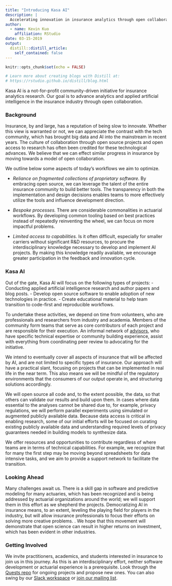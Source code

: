 ```yaml
---
title: "Introducing Kasa AI"
description: |
  Accelerating innovation in insurance analytics through open collaboration.
author:
  - name: Kevin Kuo
    affiliation: RStudio
date: 03-15-2019
output:
  distill::distill_article:
    self_contained: false
---
```


```r
knitr::opts_chunk$set(echo = FALSE)

# Learn more about creating blogs with Distill at:
# https://rstudio.github.io/distill/blog.html

```


Kasa AI is a not-for-profit community-driven initiative for insurance analytics research. Our goal is to advance analytics and applied artificial intelligence in the insurance industry through open collaboration. 

### Background

Insurance, by and large, has a reputation of being slow to innovate. Whether this view is warranted or not, we can appreciate the contrast with the tech community, which has brought big data and AI into the mainstream in recent years. The culture of collaboration through open source projects and open access to research has often been credited for these technological advances. We believe that we can effect similar progress in insurance by moving towards a model of open collaboration. 

We outline below some aspects of today’s workflows we aim to optimize.

- *Reliance on fragmented collections of proprietary software.* By embracing open source, we can leverage the talent of the entire insurance community to build better tools. The transparency in both the implementation and design decisions enables teams to more effectively utilize the tools and influence development direction.

- *Bespoke processes.* There are considerable commonalities in actuarial workflows. By developing common tooling based on best practices instead of repeatedly reinventing the wheel, we can focus on more impactful problems.

- *Limited access to capabilities.* Is it often difficult, especially for smaller carriers without significant R&D resources, to procure the interdisciplinary knowledge necessary to develop and implement AI projects. By making this knowledge readily available, we encourage greater participation in the feedback and innovation cycle.

### Kasa AI

Out of the gate, Kasa AI will focus on the following types of projects:
- Conducting applied artificial intelligence research and author papers and blog posts.
- Develop open source software to enable adoption of new technologies in practice.
- Create educational material to help team transition to code-first and reproducible workflows.

To undertake these activities, we depend on time from volunteers, who are professionals and researchers from industry and academia. Members of the community form teams that serve as core contributors of each project and are responsible for their execution. An informal network of [advisors](https://kasa.ai/about/#people), who have specific technical expertise or community building experience, assist with everything from coordinating peer review to advocating for the initiative.

We intend to eventually cover all aspects of insurance that will be affected by AI, and are not limited to specific types of insurance. Our approach will have a practical slant, focusing on projects that can be implemented in real life in the near term. This also means we will be mindful of the regulatory environments that the consumers of our output operate in, and structuring solutions accordingly.

We will open source all code and, to the extent possible, the data, so that others can validate our results and build upon them. In cases where data essential to the analyses cannot be shared due to, for example, privacy regulations, we will perform parallel experiments using simulated or augmented publicly available data. Because data access is critical in enabling research, some of our initial efforts will be focused on curating existing publicly available data and understanding required levels of privacy guarantees needed in building models to synthesize data.

We offer resources and opportunities to contribute regardless of where teams are in terms of technical capabilities. For example, we recognize that for many the first step may be moving beyond spreadsheets for data intensive tasks, and we aim to provide a support network to facilitate the transition.

### Looking Ahead

Many challenges await us. There is a skill gap in software and predictive modeling for many actuaries, which has been recognized and is being addressed by actuarial organizations around the world; we will support them in this effort as we shepherd the projects. Democratizing AI in insurance means, to an extent, leveling the playing field for players in the industry, but will allow insurance professionals to focus their efforts on solving more creative problems. . We hope that this movement will demonstrate that open science can result in higher returns on investment, which has been evident in other industries.

### Getting Involved

We invite practitioners, academics, and students interested in insurance to join us in this journey. As this is an interdisciplinary effort, neither software development or actuarial experience is a prerequisite. Look through the [Quests repo](https://github.com/kasaai/quests) for ongoing projects and propose new ones. You can also swing by our [Slack workspace](https://join.slack.com/t/kasaai/shared_invite/enQtNTY4OTQ0OTcyODY1LTU3YzFjMjFhY2YyMGE3MjRkM2Y1MGNlZjY0NWQ4MGI2NmVhOWQyODRjZTZmMWQ4MzBkMDliYmNjYmI2NzVmZjY) or [join our mailing list](https://groups.google.com/a/kasa.ai/forum/#!forum/discuss).